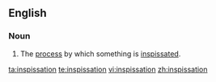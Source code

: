 ==English==

===Noun===
{{en-noun|-}}

# The [[process]] by which something is [[inspissate]]d.

[[ta:inspissation]]
[[te:inspissation]]
[[vi:inspissation]]
[[zh:inspissation]]
